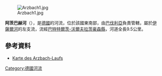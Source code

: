 {{Coord|47.709126|N|11.561387|E|display=title}}
[[Image:Arzbach1.jpg|right]]

'''阿茨巴赫河'''（{{lang-de|Arzbach}}），是[[德國|德國]]的河流，位於該國東南部，由[[巴伐利亞|巴伐利亞]]負責管轄，屬於[[伊薩爾河|伊薩爾河]]的左支流，流經[[巴特特爾茨-沃爾夫拉茨豪森縣|巴特特爾茨-沃爾夫拉茨豪森縣]]，河道全長9.5公里。

==參考資料==
* [http://geoportal.bayern.de/bayernatlas/default?lon=4463931.5&lat=5283482.0&zoom=9&base=951 Karte des Arzbach-Laufs]

{{Germany-geo-stub}}
[[Category:德國河流|Category:德國河流]]